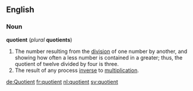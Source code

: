 ==English==
===Noun===
'''quotient''' (''plural'' '''quotients''')
#The number resulting from the [[division]] of one number by another, and showing how often a less number is contained in a greater; thus, the quotient of twelve divided by four is three.
#The result of any process [[inverse]] to [[multiplication]].

[[de:Quotient]]
[[fr:quotient]]
[[nl:quotient]]
[[sv:quotient]]